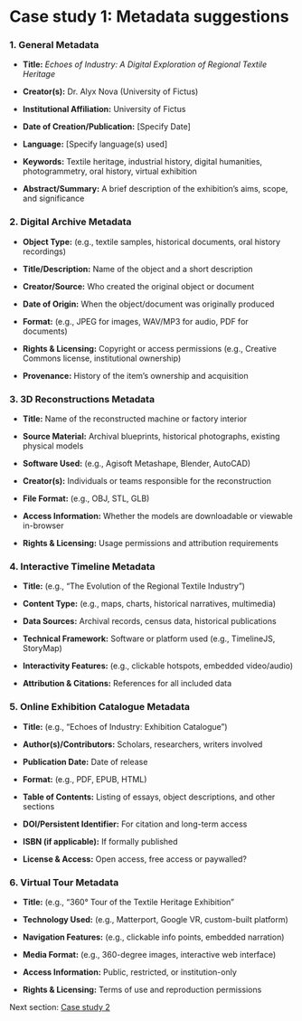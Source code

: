 # **Case study 1: Metadata suggestions** {#sec-cs1metadata}

### **1. General Metadata**

-   **Title:** *Echoes of Industry: A Digital Exploration of Regional Textile Heritage*

-   **Creator(s):** Dr. Alyx Nova (University of Fictus)

-   **Institutional Affiliation:** University of Fictus

-   **Date of Creation/Publication:** \[Specify Date\]

-   **Language:** \[Specify language(s) used\]

-   **Keywords:** Textile heritage, industrial history, digital humanities, photogrammetry, oral history, virtual exhibition

-   **Abstract/Summary:** A brief description of the exhibition's aims, scope, and significance

### **2. Digital Archive Metadata**

-   **Object Type:** (e.g., textile samples, historical documents, oral history recordings)

-   **Title/Description:** Name of the object and a short description

-   **Creator/Source:** Who created the original object or document

-   **Date of Origin:** When the object/document was originally produced

-   **Format:** (e.g., JPEG for images, WAV/MP3 for audio, PDF for documents)

-   **Rights & Licensing:** Copyright or access permissions (e.g., Creative Commons license, institutional ownership)

-   **Provenance:** History of the item’s ownership and acquisition

### **3. 3D Reconstructions Metadata**

-   **Title:** Name of the reconstructed machine or factory interior

-   **Source Material:** Archival blueprints, historical photographs, existing physical models

-   **Software Used:** (e.g., Agisoft Metashape, Blender, AutoCAD)

-   **Creator(s):** Individuals or teams responsible for the reconstruction

-   **File Format:** (e.g., OBJ, STL, GLB)

-   **Access Information:** Whether the models are downloadable or viewable in-browser

-   **Rights & Licensing:** Usage permissions and attribution requirements

### **4. Interactive Timeline Metadata**

-   **Title:** (e.g., "The Evolution of the Regional Textile Industry")

-   **Content Type:** (e.g., maps, charts, historical narratives, multimedia)

-   **Data Sources:** Archival records, census data, historical publications

-   **Technical Framework:** Software or platform used (e.g., TimelineJS, StoryMap)

-   **Interactivity Features:** (e.g., clickable hotspots, embedded video/audio)

-   **Attribution & Citations:** References for all included data

### **5. Online Exhibition Catalogue Metadata**

-   **Title:** (e.g., "Echoes of Industry: Exhibition Catalogue")

-   **Author(s)/Contributors:** Scholars, researchers, writers involved

-   **Publication Date:** Date of release

-   **Format:** (e.g., PDF, EPUB, HTML)

-   **Table of Contents:** Listing of essays, object descriptions, and other sections

-   **DOI/Persistent Identifier:** For citation and long-term access

-   **ISBN (if applicable):** If formally published

-   **License & Access:** Open access, free access or paywalled?

### **6. Virtual Tour Metadata**

-   **Title:** (e.g., "360° Tour of the Textile Heritage Exhibition"

-   **Technology Used:** (e.g., Matterport, Google VR, custom-built platform)

-   **Navigation Features:** (e.g., clickable info points, embedded narration)

-   **Media Format:** (e.g., 360-degree images, interactive web interface)

-   **Access Information:** Public, restricted, or institution-only

-   **Rights & Licensing:** Terms of use and reproduction permissions

Next section: [Case study 2](case-study-2.qmd#sec-cs2)